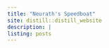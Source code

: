```yaml
---
title: "Neurath's Speedboat"
site: distill::distill_website
description: |
listing: posts
---
```


 \ 

  